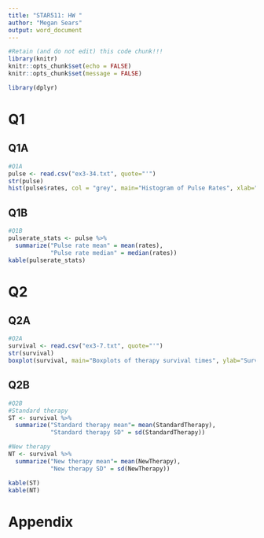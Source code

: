 ```yaml
---
title: "STAR511: HW "
author: "Megan Sears"
output: word_document
---
```


```r
#Retain (and do not edit) this code chunk!!!
library(knitr)
knitr::opts_chunk$set(echo = FALSE)
knitr::opts_chunk$set(message = FALSE)
```
```r
library(dplyr)
```

# Q1

## Q1A

```r
#Q1A
pulse <- read.csv("ex3-34.txt", quote="'")
str(pulse)
hist(pulse$rates, col = "grey", main="Histogram of Pulse Rates", xlab="Rates")

```

## Q1B

```r
#Q1B
pulserate_stats <- pulse %>%
  summarize("Pulse rate mean" = mean(rates),
            "Pulse rate median" = median(rates))
kable(pulserate_stats)
```

# Q2

## Q2A

```r
#Q2A
survival <- read.csv("ex3-7.txt", quote="'")
str(survival)
boxplot(survival, main="Boxplots of therapy survival times", ylab="Survival times")

```

## Q2B

```r
#Q2B
#Standard therapy
ST <- survival %>%
  summarize("Standard therapy mean"= mean(StandardTherapy),
            "Standard therapy SD" = sd(StandardTherapy))

#New therapy
NT <- survival %>%
  summarize("New therapy mean"= mean(NewTherapy),
            "New therapy SD" = sd(NewTherapy))

kable(ST)
kable(NT)
```

# Appendix
```r
```